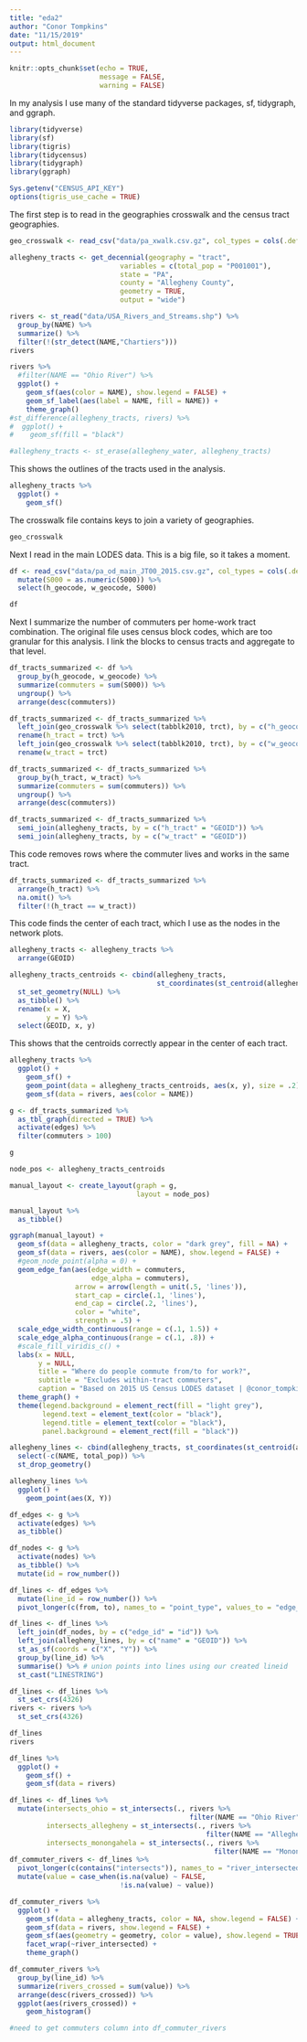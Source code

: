 ```yaml
---
title: "eda2"
author: "Conor Tompkins"
date: "11/15/2019"
output: html_document
---
```


```r
knitr::opts_chunk$set(echo = TRUE,
                      message = FALSE,
                      warning = FALSE)
```
In my analysis I use many of the standard tidyverse packages, sf, tidygraph, and ggraph.
```r
library(tidyverse)
library(sf)
library(tigris)
library(tidycensus)
library(tidygraph)
library(ggraph)
```

```r
Sys.getenv("CENSUS_API_KEY")
options(tigris_use_cache = TRUE)
```

The first step is to read in the geographies crosswalk and the census tract geographies.
```r
geo_crosswalk <- read_csv("data/pa_xwalk.csv.gz", col_types = cols(.default = "c"))

allegheny_tracts <- get_decennial(geography = "tract",
                           variables = c(total_pop = "P001001"),
                           state = "PA",
                           county = "Allegheny County",
                           geometry = TRUE,
                           output = "wide")

rivers <- st_read("data/USA_Rivers_and_Streams.shp") %>% 
  group_by(NAME) %>% 
  summarize() %>% 
  filter(!(str_detect(NAME,"Chartiers")))
rivers

rivers %>% 
  #filter(NAME == "Ohio River") %>% 
  ggplot() +
    geom_sf(aes(color = NAME), show.legend = FALSE) +
    geom_sf_label(aes(label = NAME, fill = NAME)) +
    theme_graph()
#st_difference(allegheny_tracts, rivers) %>% 
#  ggplot() +
#    geom_sf(fill = "black")

#allegheny_tracts <- st_erase(allegheny_water, allegheny_tracts)

```

This shows the outlines of the tracts used in the analysis.
```r
allegheny_tracts %>% 
  ggplot() +
    geom_sf()
```

The crosswalk file contains keys to join a variety of geographies.
```r
geo_crosswalk
```

Next I read in the main LODES data. This is a big file, so it takes a moment.
```r
df <- read_csv("data/pa_od_main_JT00_2015.csv.gz", col_types = cols(.default = "c")) %>% 
  mutate(S000 = as.numeric(S000)) %>% 
  select(h_geocode, w_geocode, S000)

df
```

Next I summarize the number of commuters per home-work tract combination. The original file uses census block codes, which are too granular for this analysis. I link the blocks to census tracts and aggregate to that level.
```r
df_tracts_summarized <- df %>% 
  group_by(h_geocode, w_geocode) %>% 
  summarize(commuters = sum(S000)) %>% 
  ungroup() %>% 
  arrange(desc(commuters))

df_tracts_summarized <- df_tracts_summarized %>% 
  left_join(geo_crosswalk %>% select(tabblk2010, trct), by = c("h_geocode" = "tabblk2010")) %>% 
  rename(h_tract = trct) %>% 
  left_join(geo_crosswalk %>% select(tabblk2010, trct), by = c("w_geocode" = "tabblk2010")) %>% 
  rename(w_tract = trct)

df_tracts_summarized <- df_tracts_summarized %>% 
  group_by(h_tract, w_tract) %>% 
  summarize(commuters = sum(commuters)) %>% 
  ungroup() %>% 
  arrange(desc(commuters))

df_tracts_summarized <- df_tracts_summarized %>% 
  semi_join(allegheny_tracts, by = c("h_tract" = "GEOID")) %>% 
  semi_join(allegheny_tracts, by = c("w_tract" = "GEOID"))
```

This code removes rows where the commuter lives and works in the same tract.
```r
df_tracts_summarized <- df_tracts_summarized %>% 
  arrange(h_tract) %>% 
  na.omit() %>% 
  filter(!(h_tract == w_tract))
```

This code finds the center of each tract, which I use as the nodes in the network plots.
```r
allegheny_tracts <- allegheny_tracts %>% 
  arrange(GEOID)

allegheny_tracts_centroids <- cbind(allegheny_tracts,
                                    st_coordinates(st_centroid(allegheny_tracts))) %>% 
  st_set_geometry(NULL) %>% 
  as_tibble() %>% 
  rename(x = X,
         y = Y) %>% 
  select(GEOID, x, y)
```

This shows that the centroids correctly appear in the center of each tract.
```r
allegheny_tracts %>% 
  ggplot() +
    geom_sf() +
    geom_point(data = allegheny_tracts_centroids, aes(x, y), size = .2) +
    geom_sf(data = rivers, aes(color = NAME))
```

```r
g <- df_tracts_summarized %>% 
  as_tbl_graph(directed = TRUE) %>% 
  activate(edges) %>% 
  filter(commuters > 100)

g
```

```r
node_pos <- allegheny_tracts_centroids

manual_layout <- create_layout(graph = g,
                               layout = node_pos)
```
```r
manual_layout %>% 
  as_tibble()
```

```r
ggraph(manual_layout) +
  geom_sf(data = allegheny_tracts, color = "dark grey", fill = NA) +
  geom_sf(data = rivers, aes(color = NAME), show.legend = FALSE) +
  #geom_node_point(alpha = 0) +
  geom_edge_fan(aes(edge_width = commuters, 
                    edge_alpha = commuters),
                arrow = arrow(length = unit(.5, 'lines')), 
                start_cap = circle(.1, 'lines'),
                end_cap = circle(.2, 'lines'),
                color = "white",
                strength = .5) +
  scale_edge_width_continuous(range = c(.1, 1.5)) +
  scale_edge_alpha_continuous(range = c(.1, .8)) +
  #scale_fill_viridis_c() +
  labs(x = NULL,
       y = NULL,
       title = "Where do people commute from/to for work?",
       subtitle = "Excludes within-tract commuters",
       caption = "Based on 2015 US Census LODES dataset | @conor_tompkins") +
  theme_graph() +
  theme(legend.background = element_rect(fill = "light grey"),
        legend.text = element_text(color = "black"),
        legend.title = element_text(color = "black"),
        panel.background = element_rect(fill = "black"))
```

```r
allegheny_lines <- cbind(allegheny_tracts, st_coordinates(st_centroid(allegheny_tracts))) %>% 
  select(-c(NAME, total_pop)) %>% 
  st_drop_geometry()

allegheny_lines %>% 
  ggplot() +
    geom_point(aes(X, Y))
```

```r
df_edges <- g %>% 
  activate(edges) %>% 
  as_tibble()

df_nodes <- g %>% 
  activate(nodes) %>% 
  as_tibble() %>% 
  mutate(id = row_number())
```

```r
df_lines <- df_edges %>% 
  mutate(line_id = row_number()) %>% 
  pivot_longer(c(from, to), names_to = "point_type", values_to = "edge_id")

df_lines <- df_lines %>% 
  left_join(df_nodes, by = c("edge_id" = "id")) %>% 
  left_join(allegheny_lines, by = c("name" = "GEOID")) %>% 
  st_as_sf(coords = c("X", "Y")) %>% 
  group_by(line_id) %>%
  summarise() %>% # union points into lines using our created lineid
  st_cast("LINESTRING")
```

```r
df_lines <- df_lines %>% 
  st_set_crs(4326)
rivers <- rivers %>% 
  st_set_crs(4326)

df_lines
rivers

df_lines %>% 
  ggplot() +
    geom_sf() +
    geom_sf(data = rivers)

df_lines <- df_lines %>% 
  mutate(intersects_ohio = st_intersects(., rivers %>% 
                                            filter(NAME == "Ohio River")) %>% as.logical(),
         intersects_allegheny = st_intersects(., rivers %>% 
                                                filter(NAME == "Allegheny River")) %>% as.logical(),
         intersects_monongahela = st_intersects(., rivers %>% 
                                                  filter(NAME == "Monongahela River")) %>% as.logical())
df_commuter_rivers <- df_lines %>% 
  pivot_longer(c(contains("intersects")), names_to = "river_intersected", values_to = "value") %>% 
  mutate(value = case_when(is.na(value) ~ FALSE,
                           !is.na(value) ~ value))

df_commuter_rivers %>% 
  ggplot() +
    geom_sf(data = allegheny_tracts, color = NA, show.legend = FALSE) +
    geom_sf(data = rivers, show.legend = FALSE) +
    geom_sf(aes(geometry = geometry, color = value), show.legend = TRUE) +
    facet_wrap(~river_intersected) +
    theme_graph()
```

```r
df_commuter_rivers %>% 
  group_by(line_id) %>% 
  summarize(rivers_crossed = sum(value)) %>% 
  arrange(desc(rivers_crossed)) %>% 
  ggplot(aes(rivers_crossed)) +
    geom_histogram()
```

```r
#need to get commuters column into df_commuter_rivers
```

